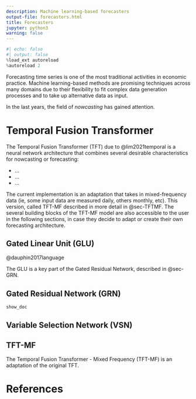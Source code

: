 ```yaml
---
description: Machine learning-based forecasters
output-file: forecasters.html
title: Forecasters
jupyter: python3
warning: false
---
```


```python
#| echo: false
#| output: false
%load_ext autoreload
%autoreload 2
```

Forecasting time series is one of the most traditional activities in economic practice. Machine learning-based methods are promising techniques across many domains due to their flexibility to fit complex data generation processes and to take up alternative data as input.

In the last years, the field of *nowcasting* has gained attention.

# Temporal Fusion Transformer

The Temporal Fusion Transformer (TFT) due to @lim2021temporal is a neural network architecture that combines several desirable characteristics for nowcasting or forecasting:

- ...
- ...
- ...

The current implementation is an adaptation that takes in mixed-frequency data (ie, some input data are measured daily, others monthly, etc). This version, called TFT-MF described in more detail in @sec-TFTMF. The several building blocks of the TFT-MF model are also accessible to the user in the following sections, in case they decide to adapt or create their own forecasting architecture.

## Gated Linear Unit (GLU) {#sec-GLU}

@dauphin2017language

The GLU is a key part of the Gated Residual Network, described in @sec-GRN.

## Gated Residual Network (GRN) {#sec-GRN}

```python
show_doc
```

## Variable Selection Network (VSN) {#sec-VSN}

## TFT-MF {#sec-TFTMF}

The Temporal Fusion Transformer - Mixed Frequency (TFT-MF) is an adaptation of the original TFT.

# References